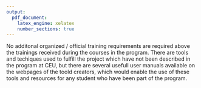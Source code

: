 ```yaml
---
output:
  pdf_document:
    latex_engine: xelatex
    number_sections: true
---
```



No additonal organized / official training requirements are required above the trainings received during the courses in the program. There are tools and techiques used to fulfill the project which have not been described in the program at CEU, but there are several usefull user manuals available on the webpages of the toold creators, which would enable the use of these tools and resources for any student who have been part of the program.

